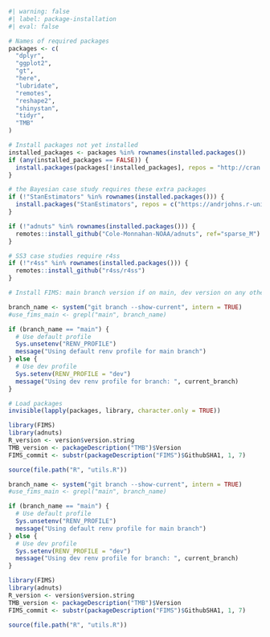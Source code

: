 ```r
#| warning: false
#| label: package-installation
#| eval: false

# Names of required packages
packages <- c(
  "dplyr",
  "ggplot2",
  "gt",
  "here",
  "lubridate",
  "remotes",
  "reshape2",
  "shinystan",
  "tidyr",
  "TMB"
)

# Install packages not yet installed
installed_packages <- packages %in% rownames(installed.packages())
if (any(installed_packages == FALSE)) {
  install.packages(packages[!installed_packages], repos = "http://cran.us.r-project.org")
}

# the Bayesian case study requires these extra packages
if (!"StanEstimators" %in% rownames(installed.packages())) {
  install.packages("StanEstimators", repos = c("https://andrjohns.r-universe.dev", "https://cloud.r-project.org"))
}

if (!"adnuts" %in% rownames(installed.packages())) {
  remotes::install_github("Cole-Monnahan-NOAA/adnuts", ref="sparse_M")
}

# SS3 case studies require r4ss
if (!"r4ss" %in% rownames(installed.packages())) {
  remotes::install_github("r4ss/r4ss")
}

# Install FIMS: main branch version if on main, dev version on any other branch

branch_name <- system("git branch --show-current", intern = TRUE)
#use_fims_main <- grepl("main", branch_name)

if (branch_name == "main") {
  # Use default profile
  Sys.unsetenv("RENV_PROFILE")
  message("Using default renv profile for main branch")
} else {
  # Use dev profile
  Sys.setenv(RENV_PROFILE = "dev")
  message("Using dev renv profile for branch: ", current_branch)
}

# Load packages
invisible(lapply(packages, library, character.only = TRUE))

library(FIMS)
library(adnuts)
R_version <- version$version.string
TMB_version <- packageDescription("TMB")$Version
FIMS_commit <- substr(packageDescription("FIMS")$GithubSHA1, 1, 7)

source(file.path("R", "utils.R"))
```


```r
branch_name <- system("git branch --show-current", intern = TRUE)
#use_fims_main <- grepl("main", branch_name)

if (branch_name == "main") {
  # Use default profile
  Sys.unsetenv("RENV_PROFILE")
  message("Using default renv profile for main branch")
} else {
  # Use dev profile
  Sys.setenv(RENV_PROFILE = "dev")
  message("Using dev renv profile for branch: ", current_branch)
}

library(FIMS)
library(adnuts)
R_version <- version$version.string
TMB_version <- packageDescription("TMB")$Version
FIMS_commit <- substr(packageDescription("FIMS")$GithubSHA1, 1, 7)

source(file.path("R", "utils.R"))
```


